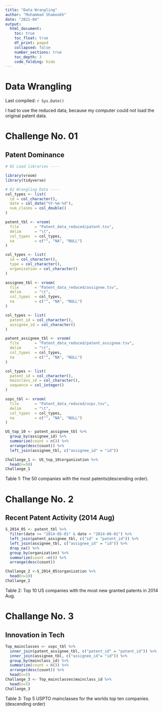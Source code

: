 ```yaml
---
title: "Data Wrangling"
author: "Muhammad Shamookh"
date: "2021-04"
output:
  html_document:
    toc: true
    toc_float: true
    df_print: paged
    collapsed: false
    number_sections: true
    toc_depth: 3
    code_folding: hide
---
```


# Data Wrangling

Last compiled: `r Sys.Date()`

I had to use the reduced data, because my computer could not load the original patent data.

# Challenge No. 01
## Patent Dominance


```r
# 01 Load libraries ----

library(vroom)
library(tidyverse)

# 02 Wrangling Data ----
col_types <- list(
  id = col_character(),
  date = col_date("%Y-%m-%d"),
  num_claims = col_double()
)

patent_tbl <- vroom(
  file       = "Patent_data_reduced/patent.tsv", 
  delim      = "\t", 
  col_types  = col_types,
  na         = c("", "NA", "NULL")
)

col_types <- list(
  id = col_character(),
  type = col_character(),
  organization = col_character()
)

assignee_tbl <- vroom(
  file       = "Patent_data_reduced/assignee.tsv", 
  delim      = "\t", 
  col_types  = col_types,
  na         = c("", "NA", "NULL")
)

col_types <- list(
  patent_id = col_character(),
  assignee_id = col_character()
)

patent_assignee_tbl <- vroom(
  file       = "Patent_data_reduced/patent_assignee.tsv", 
  delim      = "\t", 
  col_types  = col_types,
  na         = c("", "NA", "NULL")
)

col_types <- list(
  patent_id = col_character(),
  mainclass_id = col_character(),
  sequence = col_integer()
)

uspc_tbl <- vroom(
  file       = "Patent_data_reduced/uspc.tsv", 
  delim      = "\t", 
  col_types  = col_types,
  na         = c("", "NA", "NULL")
)

US_top_10 <- patent_assignee_tbl %>%
  group_by(assignee_id) %>%
  summarize(count = n()) %>%
  arrange(desc(count)) %>%
  left_join(assignee_tbl, c("assignee_id" = "id"))

Challange_1 <- US_top_10$organization %>%
  head(n=50)
Challange_1
```
Table 1: The 50 companies with the most patents(descending order).


# Challange No. 2
## Recent Patent Activity (2014 Aug)


```r
S_2014_05 <- patent_tbl %>%
  filter(date >= "2014-05-01" & date < "2014-06-01") %>%
  left_join(patent_assignee_tbl, c("id" = "patent_id")) %>%
  left_join(assignee_tbl, c("assignee_id" = "id")) %>%
  drop_na() %>%
  group_by(organization) %>%
  summarize(count =n()) %>%
  arrange(desc(count))

Challange_2 <-S_2014_05$organization %>%
  head(n=10)
Challange_2
```
Table 2: Top 10 US companies with the most new granted patents in 2014 Aug.


# Challange No. 3
## Innovation in Tech


```r
Top_mainclasses <- uspc_tbl %>%
  inner_join(patent_assignee_tbl, c("patent_id" = "patent_id")) %>%
  inner_join(assignee_tbl, c("assignee_id"= "id")) %>%
  group_by(mainclass_id) %>%
  summarize(count = n()) %>%
  arrange(desc(count)) %>%
  head(n=5)
Challange_3 <- Top_mainclasses$mainclass_id %>%
  head(n=5)
Challange_3
```
Table 3: Top 5 USPTO mainclasses for the worlds top ten companies.(descending order)






